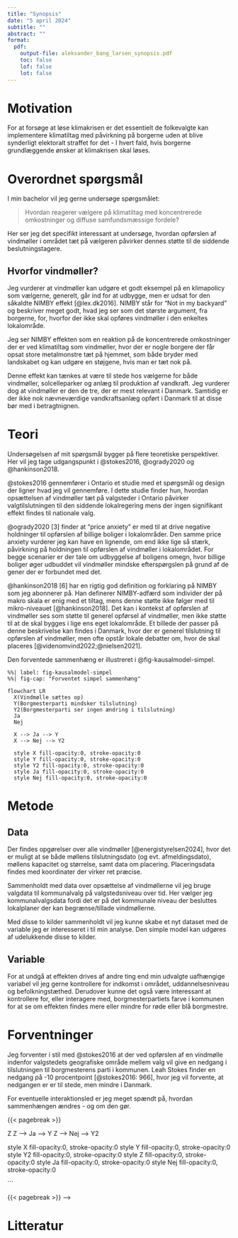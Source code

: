 ```yaml
---
title: "Synopsis"
date: "5 april 2024"
subtitle: ""
abstract: ""
format:
  pdf:
    output-file: aleksander_bang_larsen_synopsis.pdf
    toc: false
    lof: false
    lot: false
---
```


# Motivation

For at forsøge at løse klimakrisen er det essentielt de folkevalgte kan implementere klimatiltag med påvirkning på borgerne uden at blive synderligt elektoralt straffet for det - I hvert fald, hvis borgerne grundlæggende ønsker at klimakrisen skal løses.

# Overordnet spørgsmål

I min bachelor vil jeg gerne undersøge spørgsmålet:

> Hvordan reagerer vælgere på klimatiltag med koncentrerede omkostninger og diffuse samfundsmæssige fordele?

Her ser jeg det specifikt interessant at undersøge, hvordan opførslen af vindmøller i området tæt på vælgeren påvirker dennes støtte til de siddende beslutningstagere.

## Hvorfor vindmøller?

Jeg vurderer at vindmøller kan udgøre et godt eksempel på en klimapolicy som vælgerne, generelt, går ind for at udbygge, men er udsat for den såkaldte NIMBY effekt [@lex.dk2016]. NIMBY står for "Not in my backyard" og beskriver meget godt, hvad jeg ser som det største argument, fra borgerne, for, hvorfor der ikke skal opføres vindmøller i den enkeltes lokalområde.

Jeg ser NIMBY effekten som en reaktion på de koncentrerede omkostninger der er ved klimatiltag som vindmøller, hvor der er nogle borgere der får opsat store metalmonstre tæt på hjemmet, som både bryder med landskabet og kan udgøre en støjgene, hvis man er tæt nok på.

Denne effekt kan tænkes at være til stede hos vælgerne for både vindmøller, solcelleparker og anlæg til produktion af vandkraft. Jeg vurderer dog at vindmøller er den de tre, der er mest relevant i Danmark. Samtidig er der ikke nok nævneværdige vandkraftsanlæg opført i Danmark til at disse bør med i betragtnignen.

# Teori

Undersøgelsen af mit spørgsmål bygger på flere teoretiske perspektiver. Her vil jeg tage udgangspunkt i @stokes2016, @ogrady2020 og @hankinson2018.

@stokes2016 gennemfører i Ontario et studie med et spørgsmål og design der ligner hvad jeg vil gennemføre. I dette studie finder hun, hvordan opsættelsen af vindmøller tæt på valgsteder i Ontario påvirker valgtilslutningen til den siddende lokalregering mens der ingen signifikant effekt findes til nationale valg.

@ogrady2020 [3] finder at "price anxiety" er med til at drive negative holdninger til opførslen af billige boliger i lokalområder. Den samme price anxiety vurderer jeg kan have en lignende, om end ikke lige så stærk, påvirkning på holdningen til opførslen af vindmøller i lokalområdet. For begge scenarier er der tale om udbyggelse af boligens omegn, hvor billige boliger øger udbuddet vil vindmøller mindske efterspørgslen på grund af de gener der er forbundet med det.

@hankinson2018 [6] har en rigtig god definition og forklaring på NIMBY som jeg abonnerer på. Han definerer NIMBY-adfærd som individer der på makro skala er enig med et tiltag, mens denne støtte ikke følger med til mikro-niveauet [@hankinson2018]. Det kan i kontekst af opførslen af vindmøller ses som støtte til generel opførsel af vindmøller, men ikke støtte til at de skal bygges i lige ens eget lokalområde.
Et billede der passer på denne beskrivelse kan findes i Danmark, hvor der er generel tilslutning til opførslen af vindmøller, men ofte opstår lokale debatter om, hvor de skal placeres [@videnomvind2022;@nielsen2021].

Den forventede sammenhæng er illustreret i @fig-kausalmodel-simpel.

```mermaid
%%| label: fig-kausalmodel-simpel
%%| fig-cap: "Forventet simpel sammenhæng"

flowchart LR
  X(Vindmølle sættes op)
  Y(Borgmesterparti mindsker tilslutning)
  Y2(Borgmesterparti ser ingen ændring i tilslutning)
  Ja
  Nej

  X --> Ja --> Y
  X --> Nej --> Y2

  style X fill-opacity:0, stroke-opacity:0
  style Y fill-opacity:0, stroke-opacity:0
  style Y2 fill-opacity:0, stroke-opacity:0
  style Ja fill-opacity:0, stroke-opacity:0
  style Nej fill-opacity:0, stroke-opacity:0
```


# Metode

## Data

Der findes opgørelser over alle vindmøller [@energistyrelsen2024], hvor det er muligt at se både møllens tilslutningsdato (og evt. afmeldingsdato), møllens kapacitet og størrelse, samt data om placering. Placeringsdata findes med koordinater der virker ret præcise.

Sammenholdt med data over opsættelse af vindmøllerne vil jeg bruge valgdata til kommunalvalg på valgstedsniveau over tid. Her vælger jeg kommunalvalgsdata fordi det er på det kommunale niveau der besluttes lokalplaner der kan begrænse/tillade vindmøllerne.

Med disse to kilder sammenholdt vil jeg kunne skabe et nyt dataset med de variable jeg er interesseret i til min analyse. Den simple model kan udgøres af udelukkende disse to kilder.

## Variable

For at undgå at effekten drives af andre ting end min udvalgte uafhængige variabel vil jeg gerne kontrollere for indkomst i området, uddannelsesniveau og befolkningstæthed.
Derudover kunne det også være interessant at kontrollere for, eller interagere med, borgmesterpartiets farve i kommunen for at se om effekten findes mere eller mindre for røde eller blå borgmestre.

# Forventninger

Jeg forventer i stil med @stokes2016 at der ved opførslen af en vindmølle indenfor valgstedets geografiske område mellem valg vil give en nedgang i tilslutningen til borgmesterens parti i kommunen. Leah Stokes finder en nedgang på -10 procentpoint [@stokes2016: 966], hvor jeg vil forvente, at nedgangen er er til stede, men mindre i Danmark.

For eventuelle interaktionsled er jeg meget spændt på, hvordan sammenhængen ændres - og om den gør.

{{< pagebreak >}}

<!-- # Appendiks {.appendix}

I @fig-kausalmodel-fuld ses den kausalmodel jeg forventer at se når borgerne får indflydelse på projekterne.
```mermaid
%%| label: fig-kausalmodel-fuld
%%| fig-cap: "Forventet fuld sammenhæng"

flowchart TD
  X(Vindmølle sættes op)
  Y(Borgmesterparti mindsker tilslutning)
  Y2(Borgmesterparti ser ingen ændring i tilslutning)

  Z(Indflydelse på projekt)

  X --> Z
  Z --> Ja --> Y
  Z --> Nej --> Y2

  style X fill-opacity:0, stroke-opacity:0
  style Y fill-opacity:0, stroke-opacity:0
  style Y2 fill-opacity:0, stroke-opacity:0
  style Z fill-opacity:0, stroke-opacity:0
  style Ja fill-opacity:0, stroke-opacity:0
  style Nej fill-opacity:0, stroke-opacity:0

```


{{< pagebreak >}} -->

# Litteratur

::: {#refs}
:::
